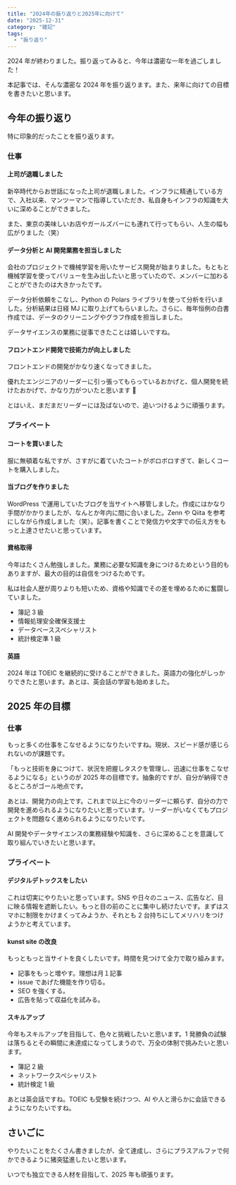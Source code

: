 ```yaml
---
title: "2024年の振り返りと2025年に向けて"
date: "2025-12-31"
category: "雑記"
tags:
  - "振り返り"
---
```


2024 年が終わりました。振り返ってみると、今年は濃密な一年を過ごしました！

本記事では、そんな濃密な 2024 年を振り返ります。また、来年に向けての目標を書きたいと思います。

## 今年の振り返り

特に印象的だったことを振り返ります。

### 仕事

#### 上司が退職しました

新卒時代からお世話になった上司が退職しました。インフラに精通している方で、入社以来、マンツーマンで指導していただき、私自身もインフラの知識を大いに深めることができました。

また、東京の美味しいお店やガールズバーにも連れて行ってもらい、人生の幅も広がりました（笑）

#### データ分析と AI 開発業務を担当しました

会社のプロジェクトで機械学習を用いたサービス開発が始まりました。もともと機械学習を使ってバリューを生み出したいと思っていたので、メンバーに加わることができたのは大きかったです。

データ分析依頼をこなし、Python の Polars ライブラリを使って分析を行いました。分析結果は日経 MJ に取り上げてもらいました。さらに、毎年恒例の白書作成では、データのクリーニングやグラフ作成を担当しました。

データサイエンスの業務に従事できたことは嬉しいですね。

#### フロントエンド開発で技術力が向上しました

フロントエンドの開発がかなり速くなってきました。

優れたエンジニアのリーダーに引っ張ってもらっているおかげと、個人開発を続けたおかげで、かなり力がついたと思います 💪

とはいえ、まだまだリーダーには及ばないので、追いつけるように頑張ります。

### プライベート

#### コートを買いました

服に無頓着な私ですが、さすがに着ていたコートがボロボロすぎて、新しくコートを購入しました。

#### 当ブログを作りました

WordPress で運用していたブログを当サイトへ移管しました。作成にはかなり手間がかかりましたが、なんとか年内に間に合いました。Zenn や Qiita を参考にしながら作成しました（笑）。記事を書くことで発信力や文字での伝え方をもっと上達させたいと思っています。

#### 資格取得

今年はたくさん勉強しました。業務に必要な知識を身につけるためという目的もありますが、最大の目的は自信をつけるためです。

私は社会人歴が周りよりも短いため、資格や知識でその差を埋めるために奮闘していました。

- 簿記 3 級
- 情報処理安全確保支援士
- データベーススペシャリスト
- 統計検定準 1 級

#### 英語

2024 年は TOEIC を継続的に受けることができました。英語力の強化がしっかりできたと思います。あとは、英会話の学習も始めました。

## 2025 年の目標

### 仕事

もっと多くの仕事をこなせるようになりたいですね。現状、スピード感が感じられないのが課題です。

「もっと技術を身につけて、状況を把握しタスクを管理し、迅速に仕事をこなせるようになる」というのが 2025 年の目標です。抽象的ですが、自分が納得できるところがゴール地点です。

あとは、開発力の向上です。これまで以上に今のリーダーに頼らず、自分の力で開発を進められるようになりたいと思っています。リーダーがいなくてもプロジェクトを問題なく進められるようになりたいです。

AI 開発やデータサイエンスの業務経験や知識を、さらに深めることを意識して取り組んでいきたいと思います。

### プライベート

#### デジタルデトックスをしたい

これは切実にやりたいと思っています。SNS や日々のニュース、広告など、目に映る情報を遮断したい。もっと目の前のことに集中し続けたいです。まずはスマホに制限をかけまくってみようか、それとも 2 台持ちにしてメリハリをつけようかと考えています。

#### kunst site の改良

もっともっと当サイトを良くしたいです。時間を見つけて全力で取り組みます。

- 記事をもっと増やす。理想は月１記事
- issue であげた機能を作り切る。
- SEO を強くする。
- 広告を貼って収益化を試みる。

#### スキルアップ

今年もスキルアップを目指して、色々と挑戦したいと思います。1 発勝負の試験は落ちるとその瞬間に未達成になってしまうので、万全の体制で挑みたいと思います。

- 簿記 2 級
- ネットワークスペシャリスト
- 統計検定 1 級

あとは英会話ですね。TOEIC も受験を続けつつ、AI や人と滑らかに会話できるようになりたいですね。

## さいごに

やりたいことをたくさん書きましたが、全て達成し、さらにプラスアルファで何かできるように猪突猛進したいと思います。

いつでも独立できる人材を目指して、2025 年も頑張ります。

